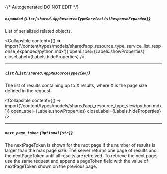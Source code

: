 {/* Autogenerated DO NOT EDIT  */}

##### `expanded` *{`List[shared.AppResourceTypeServiceListResponseExpanded]`}*
List of serialized related objects.

<Collapsible content={() => import('/content/types/models/shared/app_resource_type_service_list_response_expanded/python.mdx')} openLabel={Labels.showProperties} closeLabel={Labels.hideProperties} />


---
##### `list` *{`List[shared.AppResourceTypeView]`}*
The list of results containing up to X results, where X is the page size defined in the request.

<Collapsible content={() => import('/content/types/models/shared/app_resource_type_view/python.mdx')} openLabel={Labels.showProperties} closeLabel={Labels.hideProperties} />


---
##### `next_page_token` *{`Optional[str]`}*
The nextPageToken is shown for the next page if the number of results is larger than the max page size.
 The server returns one page of results and the nextPageToken until all results are retreived.
 To retrieve the next page, use the same request and append a pageToken field with the value of nextPageToken shown on the previous page.


